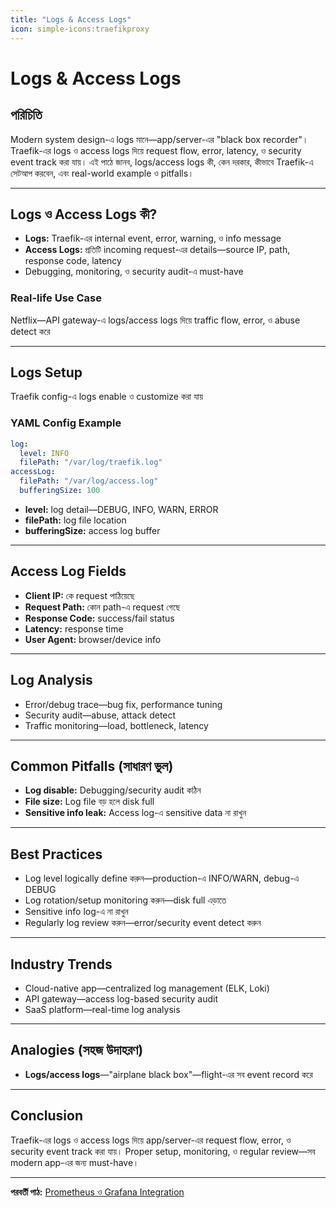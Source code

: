 ```yaml
---
title: "Logs & Access Logs"
icon: simple-icons:traefikproxy
---
```


# Logs & Access Logs

## পরিচিতি

Modern system design-এ logs মানে—app/server-এর "black box recorder"। Traefik-এর logs ও access logs দিয়ে request flow, error, latency, ও security event track করা যায়। এই পাঠে জানব, logs/access logs কী, কেন দরকার, কীভাবে Traefik-এ সেটআপ করবেন, এবং real-world example ও pitfalls।

---

## Logs ও Access Logs কী?

- **Logs:** Traefik-এর internal event, error, warning, ও info message
- **Access Logs:** প্রতিটি incoming request-এর details—source IP, path, response code, latency
- Debugging, monitoring, ও security audit-এ must-have

### Real-life Use Case
Netflix—API gateway-এ logs/access logs দিয়ে traffic flow, error, ও abuse detect করে

---

## Logs Setup

Traefik config-এ logs enable ও customize করা যায়

### YAML Config Example

```yaml
log:
  level: INFO
  filePath: "/var/log/traefik.log"
accessLog:
  filePath: "/var/log/access.log"
  bufferingSize: 100
```

- **level:** log detail—DEBUG, INFO, WARN, ERROR
- **filePath:** log file location
- **bufferingSize:** access log buffer

---

## Access Log Fields

- **Client IP:** কে request পাঠিয়েছে
- **Request Path:** কোন path-এ request গেছে
- **Response Code:** success/fail status
- **Latency:** response time
- **User Agent:** browser/device info

---

## Log Analysis

- Error/debug trace—bug fix, performance tuning
- Security audit—abuse, attack detect
- Traffic monitoring—load, bottleneck, latency

---

## Common Pitfalls (সাধারণ ভুল)

- **Log disable:** Debugging/security audit কঠিন
- **File size:** Log file বড় হলে disk full
- **Sensitive info leak:** Access log-এ sensitive data না রাখুন

---

## Best Practices

- Log level logically define করুন—production-এ INFO/WARN, debug-এ DEBUG
- Log rotation/setup monitoring করুন—disk full এড়াতে
- Sensitive info log-এ না রাখুন
- Regularly log review করুন—error/security event detect করুন

---

## Industry Trends

- Cloud-native app—centralized log management (ELK, Loki)
- API gateway—access log-based security audit
- SaaS platform—real-time log analysis

---

## Analogies (সহজ উদাহরণ)

- **Logs/access logs**—"airplane black box"—flight-এর সব event record করে

---

## Conclusion

Traefik-এর logs ও access logs দিয়ে app/server-এর request flow, error, ও security event track করা যায়। Proper setup, monitoring, ও regular review—সব modern app-এর জন্য must-have।

---

**পরবর্তী পাঠ:** [Prometheus ও Grafana Integration](/traefik/metrics-prometheus)
